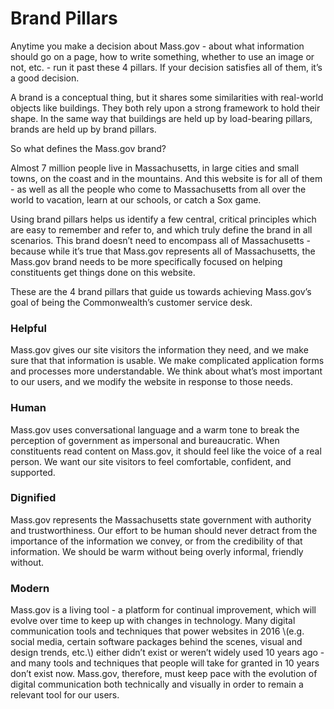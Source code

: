 
<Meta title="Design Principles/Brand Pillars" />

# Brand Pillars

Anytime you make a decision about Mass.gov - about what information should go on a page, how to write something, whether to use an image or not, etc. - run it past these 4 pillars. If your decision satisfies all of them, it’s a good decision.

A brand is a conceptual thing, but it shares some similarities with real-world objects like buildings. They both rely upon a strong framework to hold their shape. In the same way that buildings are held up by load-bearing pillars, brands are held up by brand pillars.

So what defines the Mass.gov brand?

Almost 7 million people live in Massachusetts, in large cities and small towns, on the coast and in the mountains. And this website is for all of them - as well as all the people who come to Massachusetts from all over the world to vacation, learn at our schools, or catch a Sox game.

Using brand pillars helps us identify a few central, critical principles which are easy to remember and refer to, and which truly define the brand in all scenarios. This brand doesn’t need to encompass all of Massachusetts - because while it’s true that Mass.gov represents all of Massachusetts, the Mass.gov brand needs to be more specifically focused on helping constituents get things done on this website.

These are the 4 brand pillars that guide us towards achieving Mass.gov’s goal of being the Commonwealth’s customer service desk.

### Helpful

Mass.gov gives our site visitors the information they need, and we make sure that that information is usable. We make complicated application forms and processes more understandable. We think about what’s most important to our users, and we modify the website in response to those needs.

### Human

Mass.gov uses conversational language and a warm tone to break the perception of government as impersonal and bureaucratic. When constituents read content on Mass.gov, it should feel like the voice of a real person. We want our site visitors to feel comfortable, confident, and supported.

### Dignified

Mass.gov represents the Massachusetts state government with authority and trustworthiness. Our effort to be human should never detract from the importance of the information we convey, or from the credibility of that information. We should be warm without being overly informal, friendly without.

### Modern

Mass.gov is a living tool - a platform for continual improvement, which will evolve over time to keep up with changes in technology. Many digital communication tools and techniques that power websites in 2016 \\(e.g. social media, certain software packages behind the scenes, visual and design trends, etc.\\) either didn’t exist or weren’t widely used 10 years ago - and many tools and techniques that people will take for granted in 10 years don’t exist now. Mass.gov, therefore, must keep pace with the evolution of digital communication both technically and visually in order to remain a relevant tool for our users.
